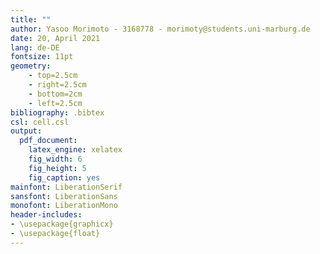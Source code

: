 ```yaml
---
title: ""
author: Yasoo Morimoto - 3168778 - morimoty@students.uni-marburg.de
date: 20, April 2021
lang: de-DE
fontsize: 11pt
geometry:
    - top=2.5cm
    - right=2.5cm
    - bottom=2cm
    - left=2.5cm
bibliography: .bibtex
csl: cell.csl
output:
  pdf_document:
    latex_engine: xelatex 
    fig_width: 6
    fig_height: 5
    fig_caption: yes
mainfont: LiberationSerif
sansfont: LiberationSans
monofont: LiberationMono
header-includes: 
- \usepackage{graphicx}
- \usepackage{float}
---
```

